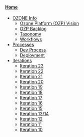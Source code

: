 ====[[Home]]====
* [[OZONE Info]]
** [[Ozone Platform (OZP) Vision]]
** [[OZP Backlog]]
** [[Taxonomy]]
** [[Workflows]]
* [[Processes]]
** [[Dev Process]]
** [[Deployment]]
* [[Iterations]]
**[[Iteration 23]]
**[[Iteration 22]]
**[[Iteration 21]]
**[[Iteration 20]]
**[[Iteration 19]]
**[[Iteration 18]]
**[[Iteration 17]]
** [[Iteration 16]]
** [[Iteration 15]]
** [[Iteration 13/14]]
** [[Iteration 12]]
** [[Iteration 11]]
** [[Iteration 10]]